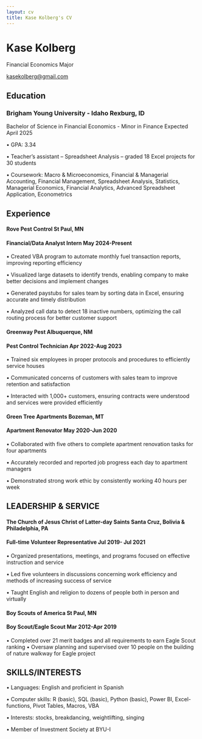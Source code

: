 ```yaml
---
layout: cv
title: Kase Kolberg's CV
---
```

# Kase Kolberg
Financial Economics Major

<div id="webaddress">
<a href="kasekolberg@gmail.com">kasekolberg@gmail.com</a>
</div>

## Education
### Brigham Young University - Idaho	Rexburg, ID
Bachelor of Science in Financial Economics - Minor in Finance	Expected April 2025

•	GPA: 3.34

•	Teacher’s assistant – Spreadsheet Analysis – graded 18 Excel projects for 30 students

•	Coursework: Macro & Microeconomics, Financial & Managerial Accounting, Financial Management, Spreadsheet Analysis, Statistics, Managerial Economics, Financial Analytics, Advanced Spreadsheet Application, Econometrics

## Experience
#### Rove Pest Control	St Paul, MN
#### Financial/Data Analyst Intern	May 2024-Present
•	Created VBA program to automate monthly fuel transaction reports, improving reporting efficiency

•	Visualized large datasets to identify trends, enabling company to make better decisions and implement changes

•	Generated paystubs for sales team by sorting data in Excel, ensuring accurate and timely distribution

•	Analyzed call data to detect 18 inactive numbers, optimizing the call routing process for better customer support

#### Greenway Pest	Albuquerque, NM
#### Pest Control Technician	Apr 2022-Aug 2023
•	Trained six employees in proper protocols and procedures to efficiently service houses

•	Communicated concerns of customers with sales team to improve retention and satisfaction

•	Interacted with 1,000+ customers, ensuring contracts were understood and services were provided efficiently 

#### Green Tree Apartments	Bozeman, MT
#### Apartment Renovator	May 2020-Jun 2020
•	Collaborated with five others to complete apartment renovation tasks for four apartments

•	Accurately recorded and reported job progress each day to apartment managers

•	Demonstrated strong work ethic by consistently working 40 hours per week

## LEADERSHIP & SERVICE
#### The Church of Jesus Christ of Latter-day Saints	Santa Cruz, Bolivia & Philadelphia, PA
#### Full-time Volunteer Representative	Jul 2019- Jul 2021
•	Organized presentations, meetings, and programs focused on effective instruction and service

•	Led five volunteers in discussions concerning work efficiency and methods of increasing success of service

•	Taught English and religion to dozens of people both in person and virtually

#### Boy Scouts of America	St Paul, MN
#### Boy Scout/Eagle Scout	Mar 2012-Apr 2019
•	Completed over 21 merit badges and all requirements to earn Eagle Scout ranking 
•	Oversaw planning and supervised over 10 people on the building of nature walkway for Eagle project

## SKILLS/INTERESTS
•	Languages: English and proficient in Spanish

•	Computer skills: R (basic), SQL (basic), Python (basic), Power BI, Excel- functions, Pivot Tables, Macros, VBA

•	Interests: stocks, breakdancing, weightlifting, singing

•	Member of Investment Society at BYU-I




<!-- ### Footer

Last updated: December 2024 -->